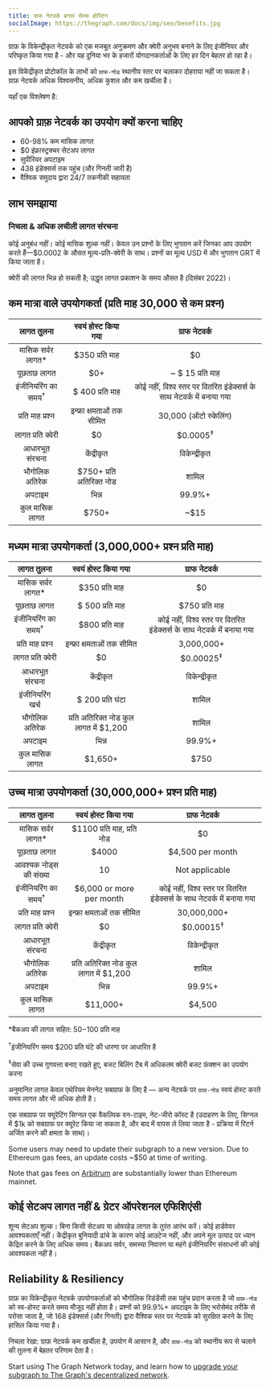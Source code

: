 ```yaml
---
title: ग्राफ नेटवर्क बनाम सेल्फ होस्टिंग
socialImage: https://thegraph.com/docs/img/seo/benefits.jpg
---
```


ग्राफ़ के विकेन्द्रीकृत नेटवर्क को एक मजबूत अनुक्रमण और क्वेरी अनुभव बनाने के लिए इंजीनियर और परिष्कृत किया गया है - और यह दुनिया भर के हजारों योगदानकर्ताओं के लिए हर दिन बेहतर हो रहा है।

इस विकेंद्रीकृत प्रोटोकॉल के लाभों को `ग्राफ-नोड` स्थानीय स्तर पर चलाकर दोहराया नहीं जा सकता है। ग्राफ़ नेटवर्क अधिक विश्वसनीय, अधिक कुशल और कम खर्चीला है।

यहाँ एक विश्लेषण है:

## आपको ग्राफ़ नेटवर्क का उपयोग क्यों करना चाहिए

- 60-98% कम मासिक लागत
- $0 इंफ्रास्ट्रक्चर सेटअप लागत
- सुपीरियर अपटाइम
- 438 इंडेक्सर्स तक पहुंच (और गिनती जारी है)
- वैश्विक समुदाय द्वारा 24/7 तकनीकी सहायता

## लाभ समझाया

### निचला & अधिक लचीली लागत संरचना

कोई अनुबंध नहीं। कोई मासिक शुल्क नहीं। केवल उन प्रश्नों के लिए भुगतान करें जिनका आप उपयोग करते हैं—$0.0002 के औसत मूल्य-प्रति-क्वेरी के साथ। प्रश्नों का मूल्य USD में और भुगतान GRT में किया जाता है।

क्वेरी की लागत भिन्न हो सकती है; उद्धृत लागत प्रकाशन के समय औसत है (दिसंबर 2022)।

## कम मात्रा वाले उपयोगकर्ता (प्रति माह 30,000 से कम प्रश्न)

|           लागत तुलना           |          स्वयं होस्ट किया गया           |                             ग्राफ नेटवर्क                              |
|:------------------------------:|:---------------------------------------:|:----------------------------------------------------------------------:|
|      मासिक सर्वर लागत\*      |             $350 प्रति माह              |                                   $0                                   |
|          पूछताछ लागत           |                   $0+                   |                            ~ $ 15 प्रति माह                            |
| इंजीनियरिंग का समय<sup>†</sup> |             $ 400 प्रति माह             | कोई नहीं, विश्व स्तर पर वितरित इंडेक्सर्स के साथ नेटवर्क में बनाया गया |
|        प्रति माह प्रश्न        |        इन्फ्रा क्षमताओं तक सीमित        |                         30,000 (ऑटो स्केलिंग)                          |
|       लागत प्रति क्वेरी        |                   $0                    |                          $0.0005<sup>‡</sup>                           |
|         आधारभूत संरचना         |               केंद्रीकृत                |                             विकेन्द्रीकृत                              |
|         भौगोलिक अतिरेक         |        $750+ प्रति अतिरिक्त नोड         |                                 शामिल                                  |
|             अपटाइम             |                  भिन्न                  |                                 99.9%+                                 |
|         कुल मासिक लागत         | <span className="highlight-row" />$750+ |                                  ~$15                                  |

## मध्यम मात्रा उपयोगकर्ता (3,000,000+ प्रश्न प्रति माह)

|           लागत तुलना           |            स्वयं होस्ट किया गया            |                             ग्राफ नेटवर्क                              |
|:------------------------------:|:------------------------------------------:|:----------------------------------------------------------------------:|
|      मासिक सर्वर लागत\*      |               $350 प्रति माह               |                                   $0                                   |
|          पूछताछ लागत           |              $ 500 प्रति माह               |                             $750 प्रति माह                             |
| इंजीनियरिंग का समय<sup>†</sup> |               $800 प्रति माह               | कोई नहीं, विश्व स्तर पर वितरित इंडेक्सर्स के साथ नेटवर्क में बनाया गया |
|        प्रति माह प्रश्न        |         इन्फ्रा क्षमताओं तक सीमित          |                               3,000,000+                               |
|       लागत प्रति क्वेरी        |                     $0                     |                          $0.00025<sup>‡</sup>                          |
|         आधारभूत संरचना         |                 केंद्रीकृत                 |                             विकेन्द्रीकृत                              |
|        इंजीनियरिंग खर्च        |              $ 200 प्रति घंटा              |                                 शामिल                                  |
|         भौगोलिक अतिरेक         |   प्रति अतिरिक्त नोड कुल लागत में $1,200   |                                 शामिल                                  |
|             अपटाइम             |                   भिन्न                    |                                 99.9%+                                 |
|         कुल मासिक लागत         | <span className="highlight-row" /> $1,650+ |                                  $750                                  |

## उच्च मात्रा उपयोगकर्ता (30,000,000+ प्रश्न प्रति माह)

|           लागत तुलना           |            स्वयं होस्ट किया गया             |                             ग्राफ नेटवर्क                              |
|:------------------------------:|:-------------------------------------------:|:----------------------------------------------------------------------:|
|      मासिक सर्वर लागत\*      |         $1100 प्रति माह, प्रति नोड          |                                   $0                                   |
|          पूछताछ लागत           |                    $4000                    |                            $4,500 per month                            |
|     आवश्यक नोड्स की संख्या     |                     10                      |                             Not applicable                             |
| इंजीनियरिंग का समय<sup>†</sup> |          $6,000 or more per month           | कोई नहीं, विश्व स्तर पर वितरित इंडेक्सर्स के साथ नेटवर्क में बनाया गया |
|        प्रति माह प्रश्न        |          इन्फ्रा क्षमताओं तक सीमित          |                              30,000,000+                               |
|       लागत प्रति क्वेरी        |                     $0                      |                          $0.00015<sup>‡</sup>                          |
|         आधारभूत संरचना         |                 केंद्रीकृत                  |                             विकेन्द्रीकृत                              |
|         भौगोलिक अतिरेक         |   प्रति अतिरिक्त नोड कुल लागत में $1,200    |                                 शामिल                                  |
|             अपटाइम             |                    भिन्न                    |                                 99.9%+                                 |
|         कुल मासिक लागत         | <span className="highlight-row" /> $11,000+ |                                 $4,500                                 |

\*बैकअप की लागत सहित: $50-$100 प्रति माह

<sup>†</sup>इंजीनियरिंग समय $200 प्रति घंटे की धारणा पर आधारित है

<sup>‡</sup>सेवा की उच्च गुणवत्ता बनाए रखते हुए, बजट बिलिंग टैब में अधिकतम क्वेरी बजट फ़ंक्शन का उपयोग करना

अनुमानित लागत केवल एथेरियम मेननेट सबग्राफ के लिए है — अन्य नेटवर्क पर `ग्राफ़-नोड` स्वयं होस्ट करते समय लागत और भी अधिक होती है।

एक सबग्राफ पर क्यूरेटिंग सिग्नल एक वैकल्पिक वन-टाइम, नेट-जीरो कॉस्ट है (उदाहरण के लिए, सिग्नल में $1k को सबग्राफ पर क्यूरेट किया जा सकता है, और बाद में वापस ले लिया जाता है - प्रक्रिया में रिटर्न अर्जित करने की क्षमता के साथ)।

Some users may need to update their subgraph to a new version. Due to Ethereum gas fees, an update costs ~$50 at time of writing.

Note that gas fees on [Arbitrum](/arbitrum/arbitrum-faq) are substantially lower than Ethereum mainnet.

## कोई सेटअप लागत नहीं & ग्रेटर ऑपरेशनल एफिशिएंसी

शून्य सेटअप शुल्क। बिना किसी सेटअप या ओवरहेड लागत के तुरंत आरंभ करें। कोई हार्डवेयर आवश्यकताएँ नहीं। केंद्रीकृत बुनियादी ढांचे के कारण कोई आउटेज नहीं, और अपने मूल उत्पाद पर ध्यान केंद्रित करने के लिए अधिक समय। बैकअप सर्वर, समस्या निवारण या महंगे इंजीनियरिंग संसाधनों की कोई आवश्यकता नहीं है।

## Reliability & Resiliency

ग्राफ़ का विकेन्द्रीकृत नेटवर्क उपयोगकर्ताओं को भौगोलिक रिडंडेंसी तक पहुंच प्रदान करता है जो `ग्राफ़-नोड` को स्व-होस्ट करते समय मौजूद नहीं होता है। प्रश्नों को 99.9%+ अपटाइम के लिए भरोसेमंद तरीके से परोसा जाता है, जो 168 इंडेक्सर्स (और गिनती) द्वारा वैश्विक स्तर पर नेटवर्क को सुरक्षित करने के लिए हासिल किया गया है।

निचला रेखा: ग्राफ़ नेटवर्क कम खर्चीला है, उपयोग में आसान है, और `ग्राफ़-नोड` को स्थानीय रूप से चलाने की तुलना में बेहतर परिणाम देता है।

Start using The Graph Network today, and learn how to [upgrade your subgraph to The Graph's decentralized network](/cookbook/upgrading-a-subgraph).
